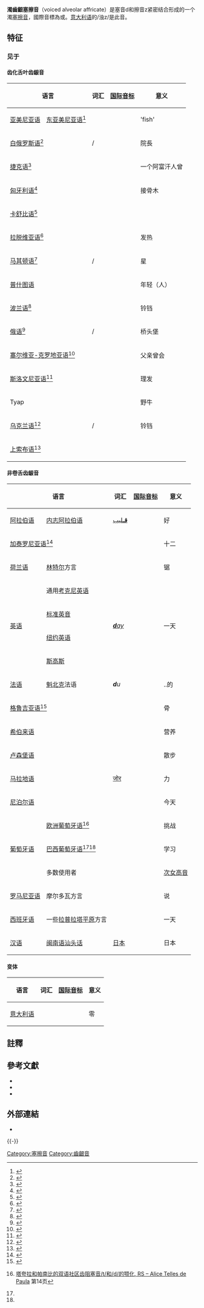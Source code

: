 {{lead section|time=2013-10-03T08:19:30+00:00}}
{{infobox IPA
|ipa number=104 133
|ipa symbol=d͡z
|decimal1=675
|x-sampa=dz
|kirshenbaum=dz
}}
'''濁齒齦塞擦音'''（voiced alveolar affricate）是塞音d和擦音z紧密结合形成的一个濁[[塞擦音|塞擦音]]，國際音標為{{IPA|⟨d͡z⟩}}或{{IPA|⟨d͜z⟩}}。[[意大利语|意大利语]]的/浊z/是此音。

== 特征 ==
{{features|塞擦音|齒齦音|濁音|口腔輔音|中央輔音|肺部氣流音}}

===见于===

====齿化舌叶齿龈音====
{| class="wikitable"
! colspan="2" | 语言 !! 词汇 !! [[国际音标|国际音标]] !! 意义 !! 注释
|-
| [[亚美尼亚语|亚美尼亚语]] || [[东亚美尼亚语|东亚美尼亚语]]<ref>{{Harvcoltxt|Kozintseva|1995|p=6}}</ref> || {{lang|hy|[[Armenian_alphabet|'''ձ'''ուկ]]}} || {{Audio-IPA|dzuk.ogg|[d̻͡z̪uk]}} || 'fish' || 
|-
| colspan="2" | [[白俄罗斯语|白俄罗斯语]]<ref>{{Harvcoltxt|Padluzhny|1989|pp=48–49}}</ref> || {{lang|be|[[Belarusian_alphabet|'''дз'''еканне]]}}/{{lang|be-Latn|'''dz'''ekannje}} || {{IPA|[ˈd̻͡z̪ekän̪ʲe]}} || 院長 ||和[[颚化|颚化]]形式对立。参见[[白俄罗斯语音系|白俄罗斯语音系]]
|-
| colspan="2" | [[捷克语|捷克语]]<ref>{{Harvcoltxt|Palková|1994|pp=234–235}}</ref> || {{lang|cs|[[Czech_orthography|Afgáne'''c''' byl]]}} || {{IPA|[ˈävɡäːnɛd̻͡z̪ bɪɫ̪]}} ||一个阿富汗人曾||{{IPA|/t͡s/}} 在浊辅音后的同位异音。参见[[捷克語音系|捷克語音系]]
|-
| colspan="2" | [[匈牙利语|匈牙利语]]<ref>{{Harvcoltxt|Szende|1999|p=104}}</ref> || {{lang|hu|[[Hungarian_orthography|bo'''dz'''a]]}} || {{IPA|[ˈbod̻͡z̪ːɒ]}} ||接骨木||参见[[匈牙利语音系|匈牙利语音系]]
|-
| colspan="2" | [[卡舒比语|卡舒比语]]<ref>{{cite web|title=Fonetyka i fonologia|author=Jerzy Treder|url=http://www.rastko.net/rastko-ka/index2.php?option=com_content&task=view&id=227&pop=1&page=0&Itemid=26|access-date=2015-11-16|archive-url=https://web.archive.org/web/20160304000614/http://www.rastko.net/rastko-ka/index2.php?option=com_content&task=view&id=227&pop=1&page=0&Itemid=26|archive-date=2016-03-04|url-status=dead}}</ref> || colspan="2" align="center" | {{example needed|date=November 2013}} || ||
|-
| colspan="2" | [[拉脱维亚语|拉脱维亚语]]<ref>{{Harvcoltxt|Nau|1998|p=6}}</ref> || {{lang|lv|[[Latvian_alphabet|dru'''dz'''is]]}} || {{IPA|[ˈd̪rud̻͡z̪is̪]}} ||发热||参见[[拉脱维亚语音系|拉脱维亚语音系]]
|-
| colspan="2" | [[马其顿语|马其顿语]]<ref>{{Harvcoltxt|Lunt|1952|p=1}}</ref> || {{lang|mk|[[Macedonian_alphabet|'''ѕ'''везда]]}}/{{lang|mk-Latn|'''dz'''vezda}} || {{IPA|[ˈd̻͡z̪ve̞z̪d̪ä]}} ||星||参见[[马其顿语音系|马其顿语音系]]
|-
| colspan="2" | [[普什图语|普什图语]] || {{lang|pa|[[Pashto_alphabet|'''ځ'''وان]]}} || {{IPA|[d͡zwɑn]}} ||年轻（人）||参见[[普什图语音系|普什图语音系]]
|-
| colspan="2" | [[波兰语|波兰语]]<ref>{{Harvcoltxt|Rocławski|1976|pp=162}}</ref> || {{lang|pl|[[Polish_orthography|'''dz'''won]]}} || {{Audio-IPA|Pl-dzwon-2.ogg|[d̻͡z̪vɔn̪]}} ||铃铛||参见[[波兰语音系|波兰语音系]]
|-
| colspan="2" | [[俄语|俄语]]<ref>{{Harvcoltxt|Chew|2003|p=67 and 103}}</ref> || {{lang|ru|[[Russian_orthography|пла'''ц'''дарм]]}}/{{lang|ru-Latn|pla'''ts'''darm}} || {{IPA|[pɫ̪ɐd̻͡z̪ˈd̪är̠m]}} ||桥头堡||{{IPA|/t͡s/}}在浊辅音前的同位异音。参见[[俄语音系|俄语音系]]
|-
| colspan="2" | [[塞尔维亚-克罗地亚语|塞尔维亚-克罗地亚语]]<ref name="Landau67">{{Harvcoltxt|Landau|Lončarić|Horga|Škarić|1999|p=67}}</ref> || {{lang|sh|[[Gaj's_Latin_alphabet|ota'''c''' bi]]}} || {{IPA|[ǒ̞t̪äd̻͡z̪ bi]}} ||父亲曾会||{{IPA|/t͡s/}}在浊辅音前的同位异音。<ref name="Landau67"/>参见[[塞尔维亚-克罗地亚语音系|塞尔维亚-克罗地亚语音系]]
|-
| colspan="2" | [[斯洛文尼亚语|斯洛文尼亚语]]<ref>{{Harvcoltxt|Pretnar|Tokarz|1980|p=21}}</ref> || {{lang|sl|[[Slovene_orthography|brive'''c''' brije]]}} || {{IPA|[ˈbríːʋəd̻͡z̪ bríjɛ]}} ||理发||{{IPA|/t͡s/}}在浊辅音前的同位异音。
|-
|colspan=2| Tyap || {{lang|kcg|'''z'''at|italic=yes}} || {{IPA|[d͡zad]}} ||野牛||
|-
| colspan="2" | [[乌克兰语|乌克兰语]]<ref>{{cite journal|author1=S. Buk |author2=J. Mačutek |author3=A. Rovenchak |year=2008|title=Some properties of the Ukrainian writing system|journal=Glottometrics |volume=16 |pages=63–79 |arxiv=0802.4198}}</ref> || {{lang|uk|[[Ukrainian_alphabet|'''дз'''він]]}}/{{lang|uk-Latn|'''dz'''vin}} || {{IPA|[d̻͡z̪ʋin̪]}} ||铃铛||参见[[乌克兰語音系|乌克兰語音系]]
|-
| colspan="2" | [[上索布语|上索布语]]<ref name="sewc">{{Harvcoltxt|Šewc-Schuster|1984|pp=22, 38)}}</ref> || {{example needed|date=November 2013}} || || ||{{IPA|/t͡s/}}在浊辅音前的同位异音。<ref name="sewc"/>参见[[上索布语音系|上索布语音系]]
|}

====非卷舌齿龈音====
{| class="wikitable"
! colspan="2"|语言 !! 词汇 !! [[国际音标|国际音标]]!! 意义 !! 注释
|-
| [[阿拉伯语|阿拉伯语]] || [[内志阿拉伯语|内志阿拉伯语]]{{sfnp|Lewis jr.|2013|p=5}} || [[Arabic_alphabet|'''قـ'''ليب]] || {{IPA|[d͡zɛ̝lib]}} ||好||和其他方言{{IPA|/q/}}、{{IPA|/ɡ/}}或{{IPA|/dʒ/}}对应。
|-
| colspan="2" | [[加泰罗尼亚语|加泰罗尼亚语]]<ref>{{Harvcoltxt|Hualde|1992|p=370}}</ref>|| {{lang|ca|[[Catalan_orthography|do'''tz'''e]]}} || {{IPA|[ˈd̪odd̻͡z̺ə]}} ||十二||擦音组分是舌尖音。参见[[加泰罗尼亚语音系|加泰罗尼亚语音系]]
|-
| [[荷兰语|荷兰语]] || [[林特尔|林特尔]]方言{{sfnp|Peters|2010|p=240}} || {{lang|nl|[[Dutch_alphabet|'''z'''èèg]]}} || {{IPA|[d͡zɛːx]}} ||锯||{{IPA|/z/}}的条件变体；具体条件不明。{{sfnp|Peters|2010|p=240}}
|-
|rowspan=4|[[英语|英语]] ||通用[[考克尼英语|考克尼英语]]{{sfnp|Wells|1982|pp=322-323}} || rowspan=4 | ''[[English_orthography|'''d'''ay]]'' || {{IPA|[ˈd͡zæˑɪ̯]}} || rowspan=4 |一天|| rowspan=2 |可能是词首尾，元音间和{{IPA|/d/}}的同位异音。{{sfnp|Wells|1982|p=323}}{{sfnp|Gimson|2014|p=172}}参见[[英语音系|英语音系]]
|-
| [[标准英音|标准英音]]{{sfnp|Gimson|2014|p=172}} || rowspan=3 | {{IPA|[ˈd͡zeˑɪ̯]}}
|-
| [[纽约英语|纽约英语]]{{sfnp|Wells|1982|p=515}} || 可能是音节首，有时也是语句末的{{IPA|/d/}}的同位异音。{{sfnp|Wells|1982|p=515}}参见[[英语音系|英语音系]]
|-
| [[斯高斯|斯高斯]]{{sfnp|Wells|1982|p=372}} ||可能是音节首和词尾{{IPA|/d/}}的同位异音。{{sfnp|Wells|1982|p=372}}参见[[英语音系|英语音系]]
|-
| [[法语|法语]] || [[魁北克|魁北克]]法语 || '''''d'''u'' || {{IPA|[d͡zy]}} ||..的||{{IPA|/d/}}在{{IPA|/i, y, j/}}前的同位异音。
|-
| colspan="2" | [[格鲁吉亚语|格鲁吉亚语]]<ref>{{Harvcoltxt|Shosted|Chikovani|2006|p=255}}</ref> || {{lang|ka|[[Georgian_alphabet|'''ძ'''ვალი]]}} || {{IPA|[d͡zvɑli]}} ||骨|| 
|-
| colspan="2" | [[希伯来语|希伯来语]] || {{lang|ka|[[Hebrew_alphabet|'''תז'''ונה]]}} || {{IPA|[d͡zuna]}} ||营养|| 
|-
| colspan="2" | [[卢森堡语|卢森堡语]]{{sfnp|Gilles|Trouvain|2013|p=72}} || {{lang|lb|spa'''ds'''éieren}} || {{IPA|[ʃpɑˈd͡zɜ̝ɪ̯əʀən]}} ||散步||边缘音素，只出现在几个词中。{{sfnp|Gilles|Trouvain|2013|p=72}}参见[[卢森堡语音系|卢森堡语音系]]
|-
| colspan="2" |[[马拉地语|马拉地语]]
|[[Marathi_phonology|जोर]]
|{{IPA|[d͡zorə]}}
|力
|是否送气构成对立。不送气写作ज，也读作[<nowiki/>[[浊龈后塞擦音|d͡ʒ]]]。送气形式记作झ，也读作[d͡ʒʱ]。两种发音没有太大差别。
|-
| colspan="2" |[[尼泊尔语|尼泊尔语]]
| {{Lang|Ne|[[Devanāgarī|आ'''ज''']]}}
| {{IPA|[äd͡zʌ]}}
| 今天
|是否送气构成对立。不送气记作/ज/，送气/झ/。参见[[尼泊尔语音系|尼泊尔语音系]]
|-
|rowspan=3| [[葡萄牙语|葡萄牙语]] || [[欧洲葡萄牙语|欧洲葡萄牙语]]<ref name="rio grande">{{in lang|pt}} [http://www.lume.ufrgs.br/bitstream/handle/10183/7992/000564044.pdf?sequence=1 [[塔夸拉|塔夸拉]]和[[帕南比|帕南比]]的双语社区齿阻塞音/t/和/d/的颚化, RS – Alice Telles de Paula] {{Wayback|url=http://www.lume.ufrgs.br/bitstream/handle/10183/7992/000564044.pdf?sequence=1 |date=20210224155147 }}第14页</ref> || {{lang|pt|[[Portuguese_orthography|'''des'''afio]]}} || {{IPA|[d͡zəˈfi.u]}} ||挑战||rowspan=2|{{IPAslink|d̪|d}}在{{IPA|/i, ĩ/}}前的同位异音，或由于{{IPA|/i ~ ɨ ~ e/}}的丢失发生的同化。在巴西的使用呈增长趋势。<ref name="camila">{{Cite web |url=http://www.bibliotecadigital.ufmg.br/dspace/bitstream/handle/1843/ALDR-6VTKAM/disserta__o_pdf_camila.pdf?sequence=1 |title=Seqüências de (oclusiva alveolar + sibilante alveolar) como um padrão inovador no português de Belo Horizonte – Camila Tavares Leite |access-date=2020-12-31 |archive-date=2016-03-06 |archive-url=https://web.archive.org/web/20160306041634/http://www.bibliotecadigital.ufmg.br/dspace/bitstream/handle/1843/ALDR-6VTKAM/disserta__o_pdf_camila.pdf?sequence=1 |dead-url=yes }}</ref>
|-
| [[巴西葡萄牙语|巴西葡萄牙语]]<ref name="rio grande"/><ref name="camila"/> || {{lang|pt|[[Portuguese_orthography|apren'''diz'''ado]]}} || {{IPA|[apɾẽ̞ˈd͡zadu]}} || 学习
|-
|多数使用者|| {{lang|pt|[[Portuguese_orthography|me'''zz'''osoprano]]}} || {{IPA|[me̞d͡zo̞so̞ˈpɾɐ̃nu]}} || [[次女高音|次女高音]] ||边缘发音。有些人会照拼写读。<ref>{{Cite web |url=http://base.repositorio.unesp.br/bitstream/handle/11449/93952/assis_abg_me_arafcl.pdf?sequence=1 |title=Adaptações fonológicas na pronúncia de estrangeirismos do Inglês por falantes de Português Brasileiro – Ana Beatriz Gonçalves de Assis |access-date=2020-12-31 |archive-date=2014-12-13 |archive-url=https://web.archive.org/web/20141213031749/http://base.repositorio.unesp.br/bitstream/handle/11449/93952/assis_abg_me_arafcl.pdf?sequence=1 |dead-url=yes }}</ref>参见[[葡萄牙語音系|葡萄牙語音系]]
|-
| [[罗马尼亚语|罗马尼亚语]]||摩尔多瓦方言{{sfnp|Pop|1938|p=29}} || {{lang|ro|[[Romanian_alphabet|'''z'''ic]]}} || {{IPA|[d͡zɨk]}} ||说||标准语中和{{IPAblink|z}}对应。参见[[罗马尼亚语音系|罗马尼亚语音系]]
|-
| [[西班牙语|西班牙语]] ||一些[[拉普拉塔平原|拉普拉塔平原]]方言 || {{lang|es|[[Spanish_alphabet|'''d'''ía]]}} || {{IPA|['d͡zia̞]}} ||一天||和标准语{{IPAblink|ð}}或{{IPAblink|d}}对应。参见[[西班牙語音系|西班牙語音系]]
|-
| [[汉语|汉语]] || [[闽南语|闽南语]][[汕头话|汕头话]] || [[汉字|日本]] || {{IPA|[d͡zik̚˨˩.puŋ˥˧]}} ||日本||
|}

====变体====
{| class="wikitable"
! colspan="2"|语言 !! 词汇 !! [[国际音标|国际音标]]!! 意义 !! 注释
|-
| colspan="2" | [[意大利语|意大利语]]{{sfnp|Canepari|1992|pp=75–76}} || {{lang|it|[[Italian_alphabet|'''z'''ero]]}} || {{IPA|[ˈd͡zɛːɾo]}} ||零||擦音组分介于齿舌叶音和非卷舌舌尖音。后者时塞音组分是舌叶[[齿齿龈音|齿齿龈音]]。{{sfnp|Canepari|1992|pp=75–76}}参见[[意大利語音系|意大利語音系]]
|}

==註釋==
{{reflist|2}}

==參考文獻==
{{refbegin|2}}
*{{citation|last=Dum-Tragut|first=Jasmine|year=2009|title=Armenian: Modern Eastern Armenian|publisher=John Benjamins Publishing Company|place=Amsterdam}}
*{{Citation|last =Hualde|first= José|year= 1992|title= Catalan|publisher= Routledge|isbn= 0-415-05498-2}}
*{{Citation|last = Shosted|first = Ryan K.|last2 = Chikovani|first2 =Vakhtang|year= 2006|title=Standard Georgian|journal=Journal of the International Phonetic Association|volume=36|issue=2|pages=255–264|doi=10.1017/S0025100306002659}}
{{refend}}

==外部連結==
* {{phoible|dz}}
{{-}}
{{辅音|state=collapsed}}
{{IPA navigation|state=collapsed}}

[[Category:塞擦音|Category:塞擦音]]
[[Category:齒齦音|Category:齒齦音]]